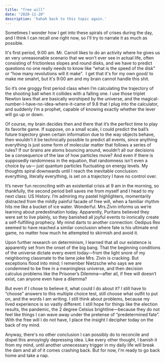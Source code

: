 ```yaml
---
title: "free will"
date: "2020-11-20"
description: 'hahah back to this topic again.'
---
```


Sometimes I wonder how I get into these spirals of crises during the day, and I think I can recall one right now, so I'll try to narrate it as much as possible.

It's first period, 9:00 am. Mr. Carroll likes to do an activity where he gives us an very unreasonable scenario that we won't ever see in actual life, often consisting of frictionless slopes and round disks, and we have to predict questions no one really needs to know like “what is the speed of the disk” or “how many revolutions will it make”.  I get that it's for my own good/ to make me smahrt, but it's 9:00 am and my brain cannot handle this shit.

So it’s one groggy first period class when I’m calculating the trajectory of the shooting ball when it collides with a falling one. I use those triplet Newton laws that are basically worshiped by the universe, and the magical-number-I-have-no-idea-where-it-came of 9.8 that I plug into the calculator, and suddenly I’m a prophet, capable of knowing exactly whether the lever will go up or down. 

Of course, my brain decides then and there that it’s the perfect time to play its favorite game. If suppose, on a small scale, I could predict the ball’s future trajectory given certain information due to the way objects behave, then wouldn’t it be technically possible to predict all events, since anything everything is just some form of molecular matter that follows a series of rules? If our brains are atoms bouncing around, wouldn’t all our decisions be a consequence of the law of how particles move? And even if there is supposedly randomness in the equation, that randomness isn’t even a choice by us— just quantum particles fluctuating on energy levels. My thoughts spiral downwards until I reach the inevitable conclusion: everything, literally everything, is set on a trajectory I have no control over. 

It’s never fun reconciling with an existential crisis at 9 am in the morning, so thankfully, the second period bell saves me from myself and I head to my next class: US History. I’m admiring my pastel highlighters, momentarily distracted from the mildly painful facade of free will, when a familiar rhythm hits me like a bucket of ice water. Wonderful. Mrs.Zivin informs us we’re learning about predestination today. Apparently, Puritans believed they were set to live plainly, so they banished all joyful events to ironically create a self-fulfilling prophecy. My mind darts to another connection: Oedipus Rex seemed to have reached a similar conclusion where fate is his ultimate end game, no matter how much he attempted to skirmish and avoid it.

Upon further research on determinism, I learned that all our existence is apparently set from the onset of the big bang. That the beginning conditions of the universe dictate every event today—from the light snore of my neighboring classmate to the lame joke Mrs. Zivin is cracking. But exceptions flood into mind; I remember Nietzsche who says we are condemned to be free in a meaningless universe, and then decision calculus problems like the Prisoner’s Dilemma—after all, if free will doesn’t exist, can anyone even have a dilemma?

But even if I chose to believe it, what could I do about it? I still have to “choose” answers to this multiple choice test, still choose what outfit to put on, and the words I am writing. I still think about problems, because my lived experience is so vastly different. I still hope for things like the election results, the pandemic, the 2 degree Celsius brightline—because they do not feel like things I can wave away under the pretense of “predetermined fate”. With the free will I do not have, I place the insight I decipher today on the back of my mind. 

Anyway, there's no other conclusion I can possibly do to reconcile and dispel this annoyingly depressing idea. Like every other thought, I banish it from my mind, until another unnecessary trigger in my daily life will break the dam and all of it comes crashing back. But for now, I'm ready to go back home and take a nap.
